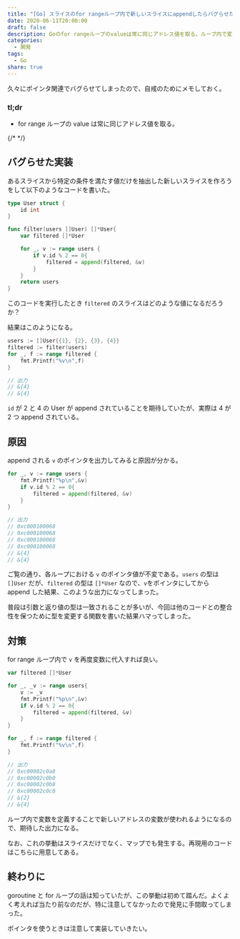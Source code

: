 ```yaml
---
title: "[Go] スライスのfor rangeループ内で新しいスライスにappendしたらバグらせた"
date: 2020-06-11T20:00:00
draft: false
description: Goのfor rangeループのvalueは常に同じアドレス値を取る。ループ内で変数を定義することで新しいアドレスの変数が使われるようになるので、期待した出力になる。なお、これの挙動はスライスだけでなく、マップでも発生する。
categories:
  - 開発
tags:
  - Go
share: true
---
```


久々にポインタ関連でバグらせてしまったので、自戒のためにメモしておく。

### tl;dr

- for range ループの value は常に同じアドレス値を取る。

{/* <!--more--> */}

## バグらせた実装

あるスライスから特定の条件を満たす値だけを抽出した新しいスライスを作ろうをして以下のようなコードを書いた。

```go
type User struct {
	id int
}

func filter(users []User) []*User{
	var filtered []*User

	for _, v := range users {
		if v.id % 2 == 0{
			filtered = append(filtered, &v)
		}
    }
    return users
}
```

このコードを実行したとき `filtered` のスライスはどのような値になるだろうか？

結果はこのようになる。

```go
users := []User{{1}, {2}, {3}, {4}}
filtered := filter(users)
for _, f := range filtered {
    fmt.Printf("%v\n",f)
}

// 出力
// &{4}
// &{4}
```

`id` が 2 と 4 の User が append されていることを期待していたが、実際は 4 が 2 つ append されている。

## 原因

append される `v` のポインタを出力してみると原因が分かる。

```go
for _, v := range users {
    fmt.Printf("%p\n",&v)
    if v.id % 2 == 0{
        filtered = append(filtered, &v)
    }
}

// 出力
// 0xc000100068
// 0xc000100068
// 0xc000100068
// 0xc000100068
// &{4}
// &{4}
```

ご覧の通り、各ループにおける `v` のポインタ値が不変である。`users` の型は `[]User` だが、`filtered` の型は `[]*User` なので、`v`をポインタにしてから append した結果、このような出力になってしまった。

普段は引数と返り値の型は一致されることが多いが、今回は他のコードとの整合性を保つために型を変更する関数を書いた結果ハマってしまった。

## 対策

for range ループ内で `v` を再度変数に代入すれば良い。

```go
var filtered []*User

for _, _v := range users{
    v := _v
    fmt.Printf("%p\n",&v)
    if v.id % 2 == 0{
        filtered = append(filtered, &v)
    }
}

for _, f := range filtered {
    fmt.Printf("%v\n",f)
}

// 出力
// 0xc00002c0a8
// 0xc00002c0b0
// 0xc00002c0b8
// 0xc00002c0c0
// &{2}
// &{4}
```

ループ内で変数を定義することで新しいアドレスの変数が使われるようになるので、期待した出力になる。

なお、これの挙動はスライスだけでなく、マップでも発生する。再現用のコードはこちらに用意してある。

<ExLinkCard url="https://play.golang.org/p/S7otaqYUaXW" />

## 終わりに

goroutine と for ループの話は知っていたが、この挙動は初めて踏んだ。よくよく考えれば当たり前なのだが、特に注意してなかったので発見に手間取ってしまった。

ポインタを使うときは注意して実装していきたい。
